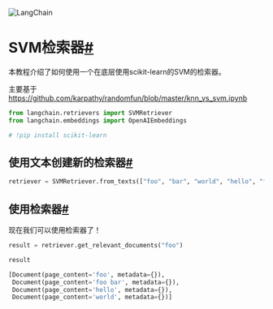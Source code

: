 

<Head>
  <script>
    {
      `(function() {
         var _hmt = _hmt || [];
(function() {
  var hm = document.createElement("script");
  hm.src = "https://hm.baidu.com/hm.js?e60fb290e204e04c5cb6f79b0ac1e697";
  var s = document.getElementsByTagName("script")[0]; 
  s.parentNode.insertBefore(hm, s);
})();
       })();`
    }
  </script>
</Head>

![LangChain](https://pica.zhimg.com/50/v2-56e8bbb52aa271012541c1fe1ceb11a2_r.gif)





SVM检索器[#](#svm-retriever "此标题的永久链接")
====================================

本教程介绍了如何使用一个在底层使用scikit-learn的SVM的检索器。

主要基于 https://github.com/karpathy/randomfun/blob/master/knn_vs_svm.ipynb

```python
from langchain.retrievers import SVMRetriever
from langchain.embeddings import OpenAIEmbeddings

```

```python
# !pip install scikit-learn

```

使用文本创建新的检索器[#](#create-new-retriever-with-texts "此标题的永久链接")
-----------------------------------------------------------

```python
retriever = SVMRetriever.from_texts(["foo", "bar", "world", "hello", "foo bar"], OpenAIEmbeddings())

```

使用检索器[#](#use-retriever "此标题的永久链接")
-----------------------------------

现在我们可以使用检索器了！

```python
result = retriever.get_relevant_documents("foo")

```

```python
result

```

```python
[Document(page_content='foo', metadata={}),
 Document(page_content='foo bar', metadata={}),
 Document(page_content='hello', metadata={}),
 Document(page_content='world', metadata={})]

```

